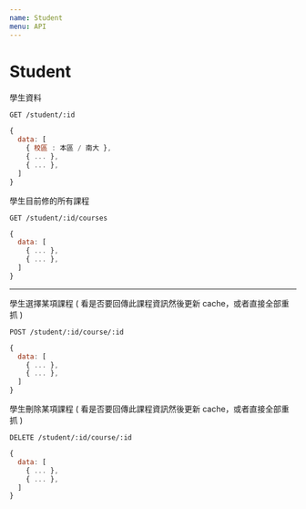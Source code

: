```yaml
---
name: Student
menu: API
---
```


# Student

學生資料

`GET /student/:id`

```javascript
{
  data: [
    { 校區 : 本區 / 南大 },
    { ... },
    { ... },
  ]
}
```

學生目前修的所有課程

`GET /student/:id/courses`

```javascript
{
  data: [
    { ... },
    { ... },
  ]
}
```

---

學生選擇某項課程 ( 看是否要回傳此課程資訊然後更新 cache，或者直接全部重抓 )

`POST /student/:id/course/:id`

```javascript
{
  data: [
    { ... },
    { ... },
  ]
}
```

學生刪除某項課程 ( 看是否要回傳此課程資訊然後更新 cache，或者直接全部重抓 )

`DELETE /student/:id/course/:id`

```javascript
{
  data: [
    { ... },
    { ... },
  ]
}
```
